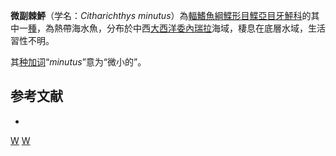 {{Speciesbox
| status = NE
| status_system = IUCN3.1
| taxon = Citharichthys minutus
| authority = [[Cervigón|Cervigón]], 1982
| synonyms = 
}}

'''微副棘鮃'''（学名：''Citharichthys minutus''）為[[輻鰭魚綱|輻鰭魚綱]][[鰈形目|鰈形目]][[鰈亞目|鰈亞目]][[牙鮃科|牙鮃科]]的其中一[[種|種]]，為熱帶海水魚，分布於中西[[大西洋|大西洋]][[委內瑞拉|委內瑞拉]]海域，棲息在底層水域，生活習性不明。

其[[种加词|种加词]]“''minutus''”意为“微小的”。

==参考文献==
*{{FishBase_species|genus=Citharichthys|species=minutus|year=2014|month=3}}

{{Taxonbar|from=Q2196852}}

[[Category:副棘鮃屬|W]]
[[Category:_1982年描述的鱼类|W]]


{{魚類小作品}}